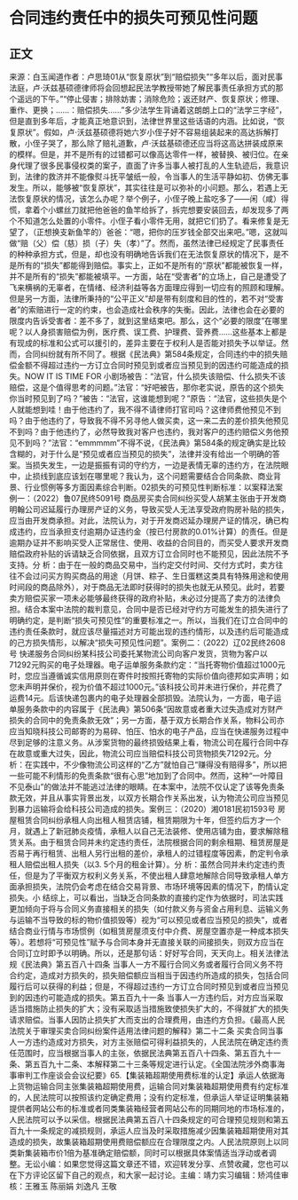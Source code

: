 # 合同违约责任中的损失可预见性问题
## 正文
来源：白玉闻道作者：卢思琦01从“恢复原状”到“赔偿损失”“多年以后，面对民事法庭，卢·沃兹基硕德律师将会回想起民法学教授带她了解民事责任承担方式的那个遥远的下午。”“停止侵害；排除妨害；消除危险；返还财产、恢复原状；修理、重作、更换；……：赔偿损失……”多少法学生背诵着这朗朗上口的“法学三字经”，但是直到多年后，才能真正地意识到，法律世界里这些话语的内涵。比如说，“恢复原状”。假如，卢·沃兹基硕德将她六岁小侄子好不容易组装起来的高达拆解打散，小侄子哭了，那么除了赔礼道歉，卢·沃兹基硕德还应当将这高达拼装成原来的模样。但是，并不是所有的过错都可以像高达零件一样，被替换、被归位。在亲身代理了很多民事侵权类的案子，直面了许多当事人被打乱的人生轨迹后，我意识到，法律的救济并不能像熨斗抚平皱纸一般，令当事人的生活平静如初、仿佛无事发生。所以，能够被“恢复原状”，其实往往是可以弥补的小问题。那么，若遇上无法恢复原状的情况，该怎么办呢？举个例子，小侄子晚上盐吃多了——闲（咸）得慌，拿着个小螺丝刀就把他爸爸的鱼竿给拆了，拆完想要安装回去，却发现多了两个不知道怎么处置的小零件。小侄子看小零件无用，就把它们扔了。看来修复是无望了，（正想换支新鱼竿的）爸爸：“嗯，把你的压岁钱全部交出来吧。”嗯，这就叫做“赔（父）偿（慈）损（子）失（孝）”了。然而，虽然法律已经规定了民事责任的种种承担方式，但是，却也没有明确地告诉我们在无法恢复原状的情况下，是不是所有的“损失”都能得到赔偿。事实上，正如不是所有的“原状”都能被恢复一样，并不是所有的“损失”都能被填平。一方面，站在“受害者”的立场上，自己是遭受了飞来横祸的无辜者，在情绪、经济利益等各方面理应得到一切应有的照顾和理解。但是另一方面，法律所秉持的“公平正义”却是带有刻度和目的性的，若不对“受害者”的索赔进行一定的约束，也会造成社会秩序的失衡。因此，法律也会在必要的限度内告诉受害者：差不多了，就到这里结束吧。那么，这个“必要的限度”在哪里呢？以人身损害赔偿为例，医疗费、误工费、护理费、营养费……这些基本上都是有现成的标准和公式可以援引的，差异主要在于权利人是否能对损失予以举证。然而，合同纠纷就有所不同了。根据《民法典》第584条规定，合同违约中的损失赔偿金额不得超过违约一方订立合同时预见到或者应当预见到的因违约可能造成的损失。NOW IT IS TIME FOR 小剧场被告：“法官，什么损失该赔偿、什么损失不该赔偿，这是个值得思考的问题。”法官：“好吧被告，那你老实说，原告的这个损失你当时预见到了吗？”被告：“法官，这谁能想到呢？”原告：“法官，这些损失是个人就能想到哇！由于他违约了，我不得不请律师打官司吗？这律师费他预见不到吗？由于他违约了，导致我不得不另寻他人做买卖，这一来二去的差价损失他预见不到吗？由于他违约了，必然导致我对客户也违约，我对客户的违约赔偿义务他预见不到吗？”法官：“emmmmm”不得不说，《民法典》第584条的规定确实是比较含糊的，对于什么是“预见或者应当预见的损失”，法律并没有给出一个明确的答案。当损失发生，一边是振振有词的守约方，一边是表情无辜的违约方，在法院眼中，止损线到底应该划在哪里呢？我认为，这个问题需要结合合同条款、商业背景、行业惯例等多方面因素综合判断。02损失的可预见性判断标准：以案释法案例一：（2022）鲁07民终5091号 商品房买卖合同纠纷买受人胡某主张由于开发商明翰公司迟延履行办理房产证的义务，导致买受人无法享受政府购房补贴的损失，应当由开发商承担。对此，法院认为，对于开发商迟延办理房产证的情况，确已构成违约，应当承担支付逾期办证违约金（按已付房款的0.01%计算）的责任。但是逾期办证并不影响买受人正常居住、使用、收益的合同目的，而买受人要求开发商赔偿政府补贴的诉请缺乏合同依据，且双方订立合同时也不能预见，因此法院不予支持。分 析：由于在一般的商品交易中，当约定交付时间、交付方式时，卖方往往不会过问买方购买商品的用途（月饼、粽子、生日蛋糕这类具有特殊用途和使用时间段的商品除外），对于商品无法即时获得时的损失也就无从预见。此时，若要卖方赔偿买家一项未必能够最终获得的政府补贴，未必过分提高了卖方的法律负担。结合本案中法院的裁判意见，合同中是否已经对守约方可能发生的损失进行了明确约定，是判断“损失可预见性”的重要标准之一。所以，当我们在订立合同中的违约责任条款时，就应该尽量描述对方可能出现的违约情形，以及违约后可能造成的己方损失情形，以解决“损失可预见性问题”。案例二：（2022）辽02民终2608号 快递服务合同纠纷某科技公司委托某物流公司向客户发货，货物为客户以71292元购买的电子处理器。电子运单服务条款约定：“当托寄物价值超过1000元时，您应当遵循诚实信用原则在寄件时按照托寄物的实际价值向德邦如实声明；如您未声明并保价，视为价值不超过1000元。”该科技公司并未进行保价，并花费了运费14元。后该快递包裹内的电子处理器全部损毁。法院认为，一方面，电子运单服务条款中的内容属于《民法典》第506条“因故意或者重大过失造成对方财产损失的合同中的免责条款无效”；另一方面，基于双方长期合作关系，物料公司亦应当知晓科技公司邮寄的为易碎、怕压、怕水的电子产品，应当在快递服务过程中尽到足够的注意义务。从涉案货物的最终损毁结果上看，物流公司在履行合同中存在故意或重大过失，因此，物流公司应当赔偿科技公司货物损失71292元。分 析：在实践中，不少像物流公司这样的“乙方”就怕自己“赚得没有赔得多”，所以把一些可能不利情形的免责条款“很有心思”地加到了合同中。然而，这种“一叶障目不见泰山”的做法并不能逃过法律的眼睛。在本案中，法院不仅认定了该等免责条款无效，并且从事实背景出发，以双方长期合作关系出发，认为物流公司应当预见到暴力运输将会给科技公司造成的损失。案例三：（2020）湘0181民初1593号 房屋租赁合同纠纷承租人向出租人租赁店铺，租赁期限为十年，但签约后方才一个月，就遇上了新冠肺炎疫情，承租人以自己无法装修、使用店铺为由，要求解除租赁关系。由于租赁合同并未约定违约责任，法院根据合同的剩余租期、租赁房屋是否易于再行租赁、出租人另行出租的差价，承租人的过错程度等因素，酌定判令承租人赔偿出租人损失（以3. 5个月的租金计算）。分 析：虽然合同并未约定违约责任，但是为了平衡双方权利义务关系，不使出租人肆意地解除合同导致承租人单方面承担损失，法院仍会考虑在结合交易背景、市场环境等因素的情况下，酌情认定损失。小 结综上，可以看出，当缺乏合同条款的直接约定作为依据时，司法实践更加倾向于将与合同义务直接相关的损失（如付款义务与资金占用利息、运输义务与运输不当导致的标的物价值损毁等）视为“可以预见或者应当预见的损失”，或者结合商业行情与市场惯例（如租赁房屋须支付中介费、房屋空置亦是一种成本损失等）。若想将“可预见性”赋予与合同本身并无直接关联的间接损失，则双方应当在合同订立时即予以明确。所以，还是那句话：好好写合同，天天向上。相关法律法规《民法典》第五百八十四条 当事人一方不履行合同义务或者履行合同义务不符合约定，造成对方损失的，损失赔偿额应当相当于因违约所造成的损失，包括合同履行后可以获得的利益；但是，不得超过违约一方订立合同时预见到或者应当预见到的因违约可能造成的损失。第五百九十一条 当事人一方违约后，对方应当采取适当措施防止损失的扩大；没有采取适当措施致使损失扩大的，不得就扩大的损失请求赔偿。当事人因防止损失扩大而支出的合理费用，由违约方负担。《最高人民法院关于审理买卖合同纠纷案件适用法律问题的解释》第二十二条 买卖合同当事人一方违约造成对方损失，对方主张赔偿可得利益损失的，人民法院在确定违约责任范围时，应当根据当事人的主张，依据民法典第五百八十四条、第五百九十一条、第五百九十二条、本解释第二十三条等规定进行认定。《全国法院涉外商事海事审判工作座谈会会议纪要》65.【集装箱超期使用费标准的认定】承运人依据海上货物运输合同主张集装箱超期使用费，运输合同对集装箱超期使用费有约定标准的，人民法院可以按照该约定确定费用；没有约定标准，但承运人举证证明集装箱提供者网站公布的标准或者同类集装箱经营者网站公布的同期同地的市场标准的，人民法院可以予以采信。根据民法典第五百八十四条规定的可合理预见规则和第五百九十一条规定的减损规则，承运人应当及时采取措施减少因集装箱超期使用对其造成的损失，故集装箱超期使用费赔偿额应在合理限度之内。人民法院原则上以同类新集装箱市价1倍为基准确定赔偿额，同时可以根据具体案情适当浮动或者调整。无讼小编：如果您觉得这篇文章还不错，欢迎转发分享、点赞收藏，您也可以在下方评论区留下自己的观点，和大家一起讨论。主编：靖力实习编辑：矫鸿佳审核：王雅玉 陈丽娟 刘逸凡 王敬
